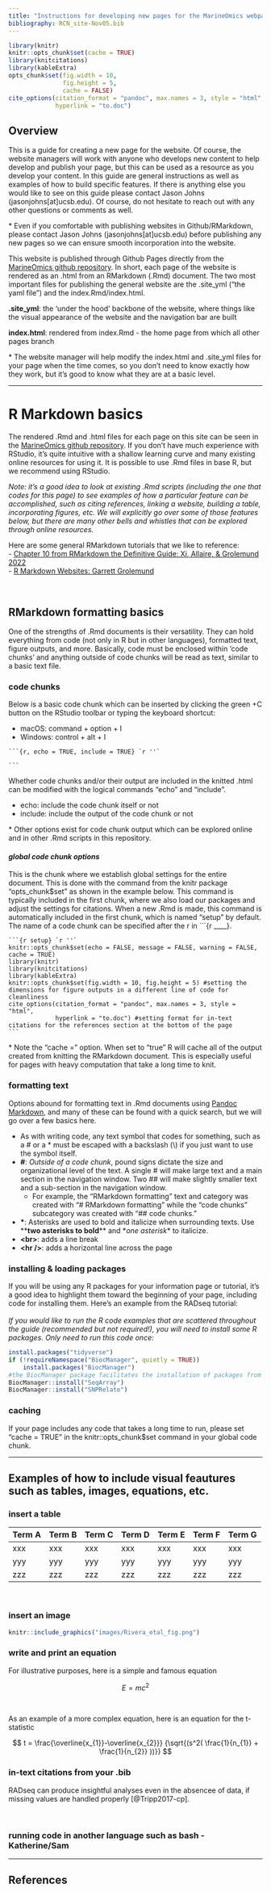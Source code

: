 ```yaml
---
title: "Instructions for developing new pages for the MarineOmics webpage"
bibliography: RCN_site-Nov05.bib
---
```



```r
library(knitr)
knitr::opts_chunk$set(cache = TRUE)
library(knitcitations)
library(kableExtra)
opts_chunk$set(fig.width = 10,
               fig.height = 5,
               cache = FALSE)
cite_options(citation_format = "pandoc", max.names = 3, style = "html", 
             hyperlink = "to.doc")
```


## Overview

This is a guide for creating a new page for the website. Of course, the website managers will work with anyone who develops new content to help develop and publish your page, but this can be used as a resource as you develop your content. In this guide are general instructions as well as examples of how to build specific features. If there is anything else you would like to see on this guide please contact Jason Johns (jasonjohns[at]ucsb.edu). Of course, do not hesitate to reach out with any other questions or comments as well.

\* Even if you comfortable with publishing websites in Github/RMarkdown, please contact Jason Johns (jasonjohns[at]ucsb.edu) before publishing any new pages so we can ensure smooth incorporation into the website.

This website is published through Github Pages directly from the [MarineOmics github repository](https://github.com/MarineOmics/marineomics.github.io). In short, each page of the website is rendered as an .html from an RMarkdown (.Rmd) document. The two most important files for publishing the general website are the .site_yml ("the yaml file") and the index.Rmd/index.html. 

**.site_yml**: the 'under the hood' backbone of the website, where things like the visual appearance of the website and the navigation bar are built

**index.html**: rendered from index.Rmd - the home page from which all other pages branch

\* The website manager will help modify the index.html and .site_yml files for your page when the time comes, so you don't need to know exactly how they work, but it's good to know what they are at a basic level.

<hr />

# R Markdown basics
The rendered .Rmd and .html files for each page on this site can be seen in the [MarineOmics github repository](https://github.com/MarineOmics/marineomics.github.io). If you don't have much experience with RStudio, it's quite intuitive with a shallow learning curve and many existing online resources for using it. It is possible to use .Rmd files in base R, but we recommend using RStudio.

*Note: it's a good idea to look at existing .Rmd scripts (including the one that codes for this page) to see examples of how a particular feature can be accomplished, such as citing references, linking a website, building a table, incorporating figures, etc. We will explicitly go over some of those features below, but there are many other bells and whistles that can be explored through online resources.*

Here are some general RMarkdown tutorials that we like to reference:
<br>
- [Chapter 10 from RMarkdown the Definitive Guide: Xi, Allaire, & Grolemund 2022](https://bookdown.org/yihui/rmarkdown/rmarkdown-site.html)
<br>
- [R Markdown Websites: Garrett Grolemund](https://garrettgman.github.io/rmarkdown/rmarkdown_websites.html)
  
<br>

## RMarkdown formatting basics
One of the strengths of .Rmd documents is their versatility. They can hold everything from code (not only in R but in other languages), formatted text, figure outputs, and more. Basically, code must be enclosed within 'code chunks' and anything outside of code chunks will be read as text, similar to a basic text file. 

### **code chunks**
Below is a basic code chunk which can be inserted by clicking the green +C button on the RStudio toolbar or typing the keyboard shortcut: <br>

- macOS: command + option + I <br>
- Windows: control + alt + I

````
```{r, echo = TRUE, include = TRUE} `r ''`

```
````
Whether code chunks and/or their output are included in the knitted .html can be modified with the logical commands "echo" and "include". <br>

- echo: include the code chunk itself or not <br>
- include: include the output of the code chunk or not

\* Other options exist for code chunk output which can be explored online and in other .Rmd scripts in this repository.
<br>

#### *global code chunk options*
This is the chunk where we establish global settings for the entire document. This is done with the command from the knitr package "opts_chunk$set" as shown in the example below. This command is typically included in the first chunk, where we also load our packages and adjust the settings for citations. When a new .Rmd is made, this command is automatically included in the first chunk, which is named "setup" by default. The name of a code chunk can be specified after the r in ```{r ____}.


````
```{r setup} `r ''`
knitr::opts_chunk$set(echo = FALSE, message = FALSE, warning = FALSE, cache = TRUE) 
library(knitr)
library(knitcitations)
library(kableExtra)
knitr::opts_chunk$set(fig.width = 10, fig.height = 5) #setting the dimensions for figure outputs in a different line of code for cleanliness
cite_options(citation_format = "pandoc", max.names = 3, style = "html", 
             hyperlink = "to.doc") #setting format for in-text citations for the references section at the bottom of the page
```
````
\* Note the "cache = " option. When set to "true" R will cache all of the output created from knitting the RMarkdown document. This is especially useful for pages with heavy computation that take a long time to knit.
<br>

### **formatting text**
Options abound for formatting text in .Rmd documents using [Pandoc Markdown](https://pandoc.org/MANUAL.html), and many of these can be found with a quick search, but we will go over a few basics here.<br>

- As with writing code, any text symbol that codes for something, such as a \# or a \* must be escaped with a backslash (\\) if you just want to use the symbol itself. <br>
- **\#**: *Outside of a code chunk*, pound signs dictate the size and organizational level of the text. A single \# will make large text and a main section in the navigation window. Two \#\# will make slightly smaller text and a sub-section in the navigation window. <br>
  + For example, the "RMarkdown formatting" text and category was created with "\# RMarkdown formatting" while the "code chunks" subcategory was created with "\#\# code chunks."<br>
- **\***: Asterisks are used to bold and italicize when surrounding texts. Use \*\***two asterisks to bold**\*\* and \**one asterisk*\* to italicize.<br>
- **\<br>**: adds a line break <br>
- **\<hr />**: adds a horizontal line across the page <br>

### **installing & loading packages**
If you will be using any R packages for your information page or tutorial, it's a good idea to highlight them toward the beginning of your page, including code for installing them. Here's an example from the RADseq tutorial:<br>
<br>
*If you would like to run the R code examples that are scattered throughout the guide (recommended but not required!), you will need to install some R packages. Only need to run this code once:*  
```r
install.packages("tidyverse")
if (!requireNamespace("BiocManager", quietly = TRUE))
    install.packages("BiocManager")
#the BiocManager package facilitates the installation of packages from the Bioconductor project
BiocManager::install("SeqArray")
BiocManager::install("SNPRelate")
```
### **caching**
If your page includes any code that takes a long time to run, please set "cache = TRUE" in the knitr::opts_chunk$set command in your global code chunk.

<hr />

## Examples of how to include visual feautures such as tables, images, equations, etc.

### **insert a table**

| Term A | Term B | Term C | Term D | Term E | Term F | Term G |
| :--- | :--- | :--- | :--- | :--- | :--- | :--- |
| xxx | xxx | xxx | xxx | xxx | xxx | xxx |  
| yyy | yyy | yyy | yyy | yyy | yyy | yyy | 
| zzz | zzz | zzz | zzz | zzz | zzz | zzz | 

<br>

### **insert an image**

```r

knitr::include_graphics("images/Rivera_etal_fig.png")

```

### **write and print an equation**

For illustrative purposes, here is a simple and famous equation

$$
E = mc^2
$$

<br>

As an example of a more complex equation, here is an equation for the t-statistic

$$
t = \frac{\overline{x_{1}}-\overline{x_{2}}}
{\sqrt{(s^2(
\frac{1}{n_{1}} + \frac{1}{n_{2}}
))}}
$$ 

### **in-text citations from your .bib**

RADseq can produce insightful analyses even in the absencee of data, if missing values are handled properly [@Tripp2017-cp].

<br>

### **running code in another language such as bash - Katherine/Sam**

<hr />

## **References**

